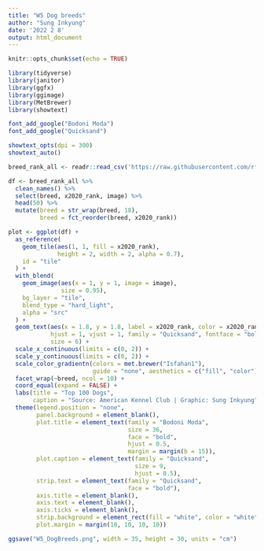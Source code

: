 ```yaml
---
title: "W5 Dog breeds"
author: "Sung Inkyung"
date: '2022 2 8'
output: html_document
---
```


```r
knitr::opts_chunk$set(echo = TRUE)
```

```r
library(tidyverse)
library(janitor)
library(ggfx)
library(ggimage)
library(MetBrewer)
library(showtext)

font_add_google("Bodoni Moda")
font_add_google("Quicksand")

showtext_opts(dpi = 300)
showtext_auto()
```


```r
breed_rank_all <- readr::read_csv('https://raw.githubusercontent.com/rfordatascience/tidytuesday/master/data/2022/2022-02-01/breed_rank.csv')
```


```r
df <- breed_rank_all %>% 
  clean_names() %>% 
  select(breed, x2020_rank, image) %>% 
  head(50) %>% 
  mutate(breed = str_wrap(breed, 18),
         breed = fct_reorder(breed, x2020_rank))
```


```r
plot <- ggplot(df) +
  as_reference(
    geom_tile(aes(1, 1, fill = x2020_rank),
              height = 2, width = 2, alpha = 0.7),
    id = "tile"
  ) +
  with_blend(
    geom_image(aes(x = 1, y = 1, image = image),
               size = 0.95),
    bg_layer = "tile",
    blend_type = "hard_light",
    alpha = "src"
  ) +
  geom_text(aes(x = 1.8, y = 1.8, label = x2020_rank, color = x2020_rank),
            hjust = 1, vjust = 1, family = "Quicksand", fontface = "bold",
            size = 6) +
  scale_x_continuous(limits = c(0, 2)) +
  scale_y_continuous(limits = c(0, 2)) +
  scale_color_gradientn(colors = met.brewer("Isfahan1"),
                        guide = "none", aesthetics = c("fill", "color")) +
  facet_wrap(~breed, ncol = 10) +
  coord_equal(expand = FALSE) +
  labs(title = "Top 100 Dogs", 
       caption = "Source: American Kennel Club | Graphic: Sung Inkyung") +
  theme(legend.position = "none",
        panel.background = element_blank(),
        plot.title = element_text(family = "Bodoni Moda",
                                  size = 36,
                                  face = "bold",
                                  hjust = 0.5,
                                  margin = margin(b = 15)),
        plot.caption = element_text(family = "Quicksand",
                                    size = 9,
                                    hjust = 0.5),
        strip.text = element_text(family = "Quicksand",
                                  face = "bold"),
        axis.title = element_blank(),
        axis.text = element_blank(),
        axis.ticks = element_blank(),
        strip.background = element_rect(fill = "white", color = "white"),
        plot.margin = margin(10, 10, 10, 10))

ggsave("W5_DogBreeds.png", width = 35, height = 30, units = "cm")
```

